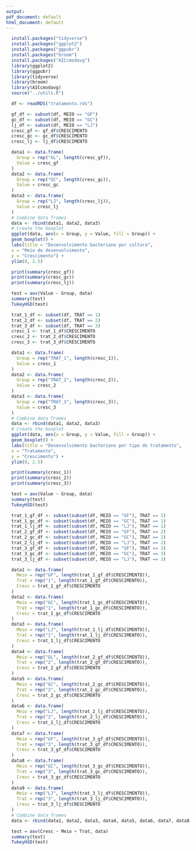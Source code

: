 ```yaml
---
output:
pdf_document: default
html_document: default
---
```

```r
  install.packages("tidyverse")
  install.packages("ggplot2")
  install.packages("ggpubr")
  install.packages("broom")
  install.packages("AICcmodavg")
  library(ggplot2)
  library(ggpubr)
  library(tidyverse)
  library(broom)
  library(AICcmodavg)
  source("../utils.R")
```

```r
  df <- readRDS("tratamento.rds")
```

```r
  gf_df <- subset(df, MEIO == "GF")
  gc_df <- subset(df, MEIO == "GC")
  lj_df <- subset(df, MEIO == "LJ")
  cresc_gf <- gf_df$CRESCIMENTO
  cresc_gc <- gc_df$CRESCIMENTO
  cresc_lj <- lj_df$CRESCIMENTO
```

```r
  data1 <- data.frame(
    Group = rep("GL", length(cresc_gf)),
    Value = cresc_gf
  )
  data2 <- data.frame(
    Group = rep("GC", length(cresc_gc)),
    Value = cresc_gc
  )
  data3 <- data.frame(
    Group = rep("LJ", length(cresc_lj)),
    Value = cresc_lj
  )
  # Combine data frames
  data <- rbind(data1, data2, data3)
  # Create the boxplot
  ggplot(data, aes(x = Group, y = Value, fill = Group)) +
  geom_boxplot() +
  labs(title = "Desenvolvimento bacteriano por cultura",
  x = "Meio de desenvolvimento",
  y = "Crescimento") +
  ylim(0, 2.5)
```

```r
  print(summary(cresc_gf))
  print(summary(cresc_gc))
  print(summary(cresc_lj))
```

```r
  test = aov(Value ~ Group, data)
  summary(test)
  TukeyHSD(test)
```

```r
  trat_1_df <- subset(df, TRAT == 1)
  trat_2_df <- subset(df, TRAT == 2)
  trat_3_df <- subset(df, TRAT == 3)
  cresc_1 <- trat_1_df$CRESCIMENTO
  cresc_2 <- trat_2_df$CRESCIMENTO
  cresc_3 <- trat_3_df$CRESCIMENTO
```

```r
  data1 <- data.frame(
    Group = rep("TRAT_1", length(cresc_1)),
    Value = cresc_1
  )
  data2 <- data.frame(
    Group = rep("TRAT_2", length(cresc_2)),
    Value = cresc_2
  )
  data3 <- data.frame(
    Group = rep("TRAT_3", length(cresc_3)),
    Value = cresc_3
  )
  # Combine data frames
  data <- rbind(data1, data2, data3)
  # Create the boxplot
  ggplot(data, aes(x = Group, y = Value, fill = Group)) +
  geom_boxplot() +
  labs(title = "Desenvolvimento bacteriano por tipo de tratamento",
  x = "Tratamento",
  y = "Crescimento") +
  ylim(0, 2.5)
```

```r
  print(summary(cresc_1))
  print(summary(cresc_2))
  print(summary(cresc_3))
```

```r
  test = aov(Value ~ Group, data)
  summary(test)
  TukeyHSD(test)
```

```r
  
  trat_1_gf_df <- subset(subset(df, MEIO == "GF"), TRAT == 1)
  trat_1_gc_df <- subset(subset(df, MEIO == "GC"), TRAT == 1)
  trat_1_lj_df <- subset(subset(df, MEIO == "LJ"), TRAT == 1)
  trat_2_gf_df <- subset(subset(df, MEIO == "GF"), TRAT == 2)
  trat_2_gc_df <- subset(subset(df, MEIO == "GC"), TRAT == 2)
  trat_2_lj_df <- subset(subset(df, MEIO == "LJ"), TRAT == 2)
  trat_3_gf_df <- subset(subset(df, MEIO == "GF"), TRAT == 3)
  trat_3_gc_df <- subset(subset(df, MEIO == "GC"), TRAT == 3)
  trat_3_lj_df <- subset(subset(df, MEIO == "LJ"), TRAT == 3)
```

```r
  data1 <- data.frame(
    Meio = rep("GF", length(trat_1_gf_df$CRESCIMENTO)),
    Trat = rep("1", length(trat_1_gf_df$CRESCIMENTO)),
    Cresc = trat_1_gf_df$CRESCIMENTO
  )
  data2 <- data.frame(
    Meio = rep("GC", length(trat_1_gc_df$CRESCIMENTO)),
    Trat = rep("1", length(trat_1_gc_df$CRESCIMENTO)),
    Cresc = trat_1_gc_df$CRESCIMENTO
  )
  data3 <- data.frame(
    Meio = rep("LJ", length(trat_1_lj_df$CRESCIMENTO)),
    Trat = rep("1", length(trat_1_lj_df$CRESCIMENTO)),
    Cresc = trat_1_lj_df$CRESCIMENTO
  )
  data4 <- data.frame(
    Meio = rep("GL", length(trat_2_gf_df$CRESCIMENTO)),
    Trat = rep("2", length(trat_2_gf_df$CRESCIMENTO)),
    Cresc = trat_2_gf_df$CRESCIMENTO
  )
  data5 <- data.frame(
    Meio = rep("GC", length(trat_2_gc_df$CRESCIMENTO)),
    Trat = rep("2", length(trat_2_gc_df$CRESCIMENTO)),
    Cresc = trat_2_gc_df$CRESCIMENTO
  )
  data6 <- data.frame(
    Meio = rep("LJ", length(trat_2_lj_df$CRESCIMENTO)),
    Trat = rep("2", length(trat_2_lj_df$CRESCIMENTO)),
    Cresc = trat_2_lj_df$CRESCIMENTO
  )
  data7 <- data.frame(
    Meio = rep("GF", length(trat_3_gf_df$CRESCIMENTO)),
    Trat = rep("3", length(trat_3_gf_df$CRESCIMENTO)),
    Cresc = trat_3_gf_df$CRESCIMENTO
  )
  data8 <- data.frame(
    Meio = rep("GC", length(trat_3_gc_df$CRESCIMENTO)),
    Trat = rep("3", length(trat_3_gc_df$CRESCIMENTO)),
    Cresc = trat_3_gc_df$CRESCIMENTO
  )
  data9 <- data.frame(
    Meio = rep("LJ", length(trat_3_lj_df$CRESCIMENTO)),
    Trat = rep("3", length(trat_3_lj_df$CRESCIMENTO)),
    Cresc = trat_3_lj_df$CRESCIMENTO
  )
  # Combine data frames
  data <- rbind(data1, data2, data3, data4, data5, data6, data7, data8, data9)
```

```r
  test = aov(Cresc ~ Meio + Trat, data)
  summary(test)
  TukeyHSD(test)
```


